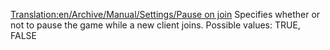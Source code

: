 [[Translation:en/Archive/Manual/Settings/Pause on join]]
Specifies whether or not to pause the game while a new client joins.  Possible values: TRUE, FALSE